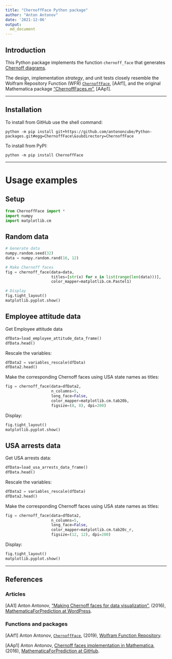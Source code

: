 ```yaml
---
title: "ChernoffFace Python package"
author: "Anton Antonov"
date: '2021-12-06'
output:
  md_document
---
```


## Introduction

This Python package implements the function `chernoff_face` that generates 
[Chernoff diagrams](https://en.wikipedia.org/wiki/Chernoff_face).

The design, implementation *strategy*, and unit tests closely resemble the Wolfram Repository Function (WFR)
[`ChernoffFace`](https://resources.wolframcloud.com/FunctionRepository/resources/ChernoffFace),
[AAf1], and the original Mathematica package
["ChernoffFaces.m"](https://github.com/antononcube/MathematicaForPrediction/blob/master/ChernoffFaces.m),
[AAp1].


------

## Installation

To install from GitHub use the shell command:

```shell
python -m pip install git+https://github.com/antononcube/Python-packages.git#egg=ChernoffFace\&subdirectory=ChernoffFace
```

To install from PyPI:

```shell
python -m pip install ChernoffFace
```

------

# Usage examples

## Setup

```python
from ChernoffFace import *
import numpy
import matplotlib.cm
```

## Random data

```python
# Generate data
numpy.random.seed(32)
data = numpy.random.rand(16, 12)

# Make Chernoff faces
fig = chernoff_face(data=data, 
                    titles=[str(x) for x in list(range(len(data)))], 
                    color_mapper=matplotlib.cm.Pastel1)

# Display
fig.tight_layout()
matplotlib.pyplot.show()
```


## Employee attitude data

Get Employee attitude data

```python
dfData=load_employee_attitude_data_frame()
dfData.head()
```

Rescale the variables:

```python
dfData2 = variables_rescale(dfData)
dfData2.head()
```

Make the corresponding Chernoff faces using USA state names as titles:

```python
fig = chernoff_face(data=dfData2,
                    n_columns=5,
                    long_face=False,
                    color_mapper=matplotlib.cm.tab20b,
                    figsize=(8, 8), dpi=200)
```

Display:

```python
fig.tight_layout()
matplotlib.pyplot.show()
```

## USA arrests data

Get USA arrests data:

```python
dfData=load_usa_arrests_data_frame()
dfData.head()
```

Rescale the variables:

```python
dfData2 = variables_rescale(dfData)
dfData2.head()
```

Make the corresponding Chernoff faces using USA state names as titles:
 
```python
fig = chernoff_face(data=dfData2,
                    n_columns=5,
                    long_face=False,
                    color_mapper=matplotlib.cm.tab20c_r,
                    figsize=(12, 12), dpi=200)
```

Display:

```python
fig.tight_layout()
matplotlib.pyplot.show()
```

------

## References

### Articles

[AA1] Anton Antonov,
["Making Chernoff faces for data visualization"](https://mathematicaforprediction.wordpress.com/2016/06/03/making-chernoff-faces-for-data-visualization),
(2016),
[MathematicaForPrediction at WordPress](https://mathematicaforprediction.wordpress.com).

### Functions and packages

[AAf1] Anton Antonov,
[`ChernoffFace`](https://resources.wolframcloud.com/FunctionRepository/resources/ChernoffFace),
(2019),
[Wolfram Function Repository](https://resources.wolframcloud.com/FunctionRepository).

[AAp1] Anton Antonov,
[Chernoff faces implementation in Mathematica](https://github.com/antononcube/MathematicaForPrediction/blob/master/ChernoffFaces.m),
(2016),
[MathematicaForPrediction at GitHub](https://github.com/antononcube/MathematicaForPrediction).